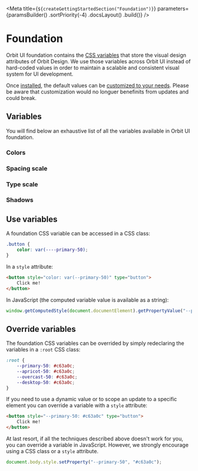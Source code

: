 
<Meta
    title={`${createGettingStartedSection("Foundation")}`}
    parameters={paramsBuilder()
        .sortPriority(-4)
        .docsLayout(<IntroductionLayout sourcePath="/packages/foundation/src" />)
        .build()}
/>

# Foundation

Orbit UI foundation contains the [CSS variables](https://developer.mozilla.org/en-US/docs/Web/CSS/Using_CSS_custom_properties) that store the visual design attributes of Orbit Design. We use those variables across Orbit UI instead of hard-coded values in order to maintain a scalable and consistent visual system for UI development.

Once [installed](?path=/docs/getting-started-installation--page), the default values can be [customized to your needs](#override-variables). Please be aware that customization would no longuer benefinits from updates and could break.

## Variables

You will find below an exhaustive list of all the variables available in Orbit UI foundation.

### Colors

<FoundationFile relativeFilePath="/core/colors/brand.css" />
<FoundationFile relativeFilePath="/core/colors/ui.css" />
<FoundationFile relativeFilePath="/core/colors/primary.css" />
<FoundationFile relativeFilePath="/products/apricot/colors.css" />
<FoundationFile relativeFilePath="/products/overcast/colors.css" />
<FoundationFile relativeFilePath="/products/desktop/colors.css" />

### Spacing scale

<FoundationFile relativeFilePath="/core/spacing-scale.css" />

### Type scale

<FoundationFile relativeFilePath="/core/type-scale.css" />

### Shadows

<FoundationFile relativeFilePath="/core/shadows.css" />

## Use variables

A foundation CSS variable can be accessed in a CSS class:

```css dark
.button {
    color: var(----primary-50);
}
```

In a `style` attribute:

```html dark
<button style="color: var(--primary-50)" type="button">
    Click me!
</button>
```

In JavaScript (the computed variable value is available as a string):

```javascript dark
window.getComputedStyle(document.documentElement).getPropertyValue("--primary-50");
```

## Override variables

The foundation CSS variables can be overrided by simply redeclaring the variables in a `:root` CSS class:

```css dark
:root {
    --primary-50: #c63a0c;
    --apricot-50: #c63a0c;
    --overcast-50: #c63a0c;
    --desktop-50: #c63a0c;
}
```

If you need to use a dynamic value or to scope an update to a specific element you can override a variable with a `style` attribute:

```html dark
<button style="--primary-50: #c63a0c" type="button">
    Click me!
</button>
```

At last resort, if all the techniques described above doesn't work for you, you can override a variable in JavaScript. However, we strongly encourage using a CSS class or a `style` attribute.

```javascript dark
document.body.style.setProperty("--primary-50", "#c63a0c");
```
